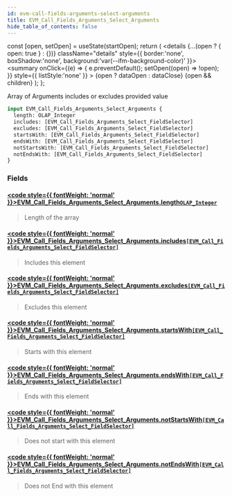 ```yaml
---
id: evm-call-fields-arguments-select-arguments
title: EVM_Call_Fields_Arguments_Select_Arguments
hide_table_of_contents: false
---
```







  const [open, setOpen] = useState(startOpen);
  return (
    <details {...(open ? { open: true } : {})} className="details" style={{ border:'none', boxShadow:'none', background:'var(--ifm-background-color)' }}>
      <summary
        onClick={(e) => {
          e.preventDefault();
          setOpen((open) => !open);
        }}
        style={{ listStyle:'none' }}
      >
      {open ? dataOpen : dataClose}
      </summary>
      {open && children}
    </details>
  );
};




Array of Arguments includes or excludes provided value


```graphql
input EVM_Call_Fields_Arguments_Select_Arguments {
  length: OLAP_Integer
  includes: [EVM_Call_Fields_Arguments_Select_FieldSelector]
  excludes: [EVM_Call_Fields_Arguments_Select_FieldSelector]
  startsWith: [EVM_Call_Fields_Arguments_Select_FieldSelector]
  endsWith: [EVM_Call_Fields_Arguments_Select_FieldSelector]
  notStartsWith: [EVM_Call_Fields_Arguments_Select_FieldSelector]
  notEndsWith: [EVM_Call_Fields_Arguments_Select_FieldSelector]
}
```




### Fields

#### [<code style={{ fontWeight: 'normal' }}>EVM_Call_Fields_Arguments_Select_Arguments.<b>length</b></code>](#)<Bullet />[`OLAP_Integer`](/docs/graphql-reference/inputs/olap-integer) <Badge class="secondary" text="input"/>
> Length of the array
> 

#### [<code style={{ fontWeight: 'normal' }}>EVM_Call_Fields_Arguments_Select_Arguments.<b>includes</b></code>](#)<Bullet />[`[EVM_Call_Fields_Arguments_Select_FieldSelector]`](/docs/graphql-reference/inputs/evm-call-fields-arguments-select-field-selector) <Badge class="secondary" text="list"/> <Badge class="secondary" text="input"/>
> Includes this element
> 

#### [<code style={{ fontWeight: 'normal' }}>EVM_Call_Fields_Arguments_Select_Arguments.<b>excludes</b></code>](#)<Bullet />[`[EVM_Call_Fields_Arguments_Select_FieldSelector]`](/docs/graphql-reference/inputs/evm-call-fields-arguments-select-field-selector) <Badge class="secondary" text="list"/> <Badge class="secondary" text="input"/>
> Excludes this element
> 

#### [<code style={{ fontWeight: 'normal' }}>EVM_Call_Fields_Arguments_Select_Arguments.<b>startsWith</b></code>](#)<Bullet />[`[EVM_Call_Fields_Arguments_Select_FieldSelector]`](/docs/graphql-reference/inputs/evm-call-fields-arguments-select-field-selector) <Badge class="secondary" text="list"/> <Badge class="secondary" text="input"/>
> Starts with this element
> 

#### [<code style={{ fontWeight: 'normal' }}>EVM_Call_Fields_Arguments_Select_Arguments.<b>endsWith</b></code>](#)<Bullet />[`[EVM_Call_Fields_Arguments_Select_FieldSelector]`](/docs/graphql-reference/inputs/evm-call-fields-arguments-select-field-selector) <Badge class="secondary" text="list"/> <Badge class="secondary" text="input"/>
> Ends with this element
> 

#### [<code style={{ fontWeight: 'normal' }}>EVM_Call_Fields_Arguments_Select_Arguments.<b>notStartsWith</b></code>](#)<Bullet />[`[EVM_Call_Fields_Arguments_Select_FieldSelector]`](/docs/graphql-reference/inputs/evm-call-fields-arguments-select-field-selector) <Badge class="secondary" text="list"/> <Badge class="secondary" text="input"/>
> Does not start with this element
> 

#### [<code style={{ fontWeight: 'normal' }}>EVM_Call_Fields_Arguments_Select_Arguments.<b>notEndsWith</b></code>](#)<Bullet />[`[EVM_Call_Fields_Arguments_Select_FieldSelector]`](/docs/graphql-reference/inputs/evm-call-fields-arguments-select-field-selector) <Badge class="secondary" text="list"/> <Badge class="secondary" text="input"/>
> Does not End with this element
> 



